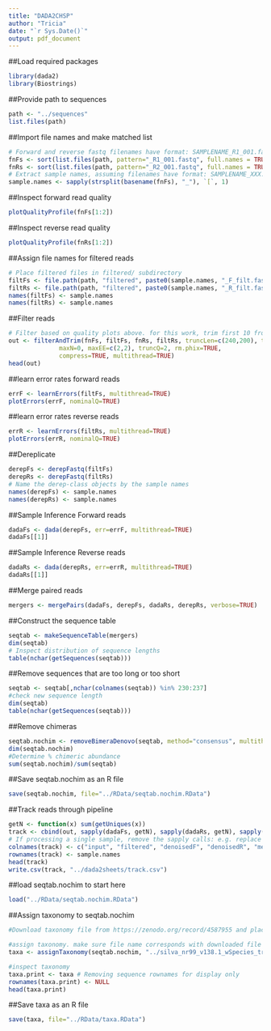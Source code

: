 ```yaml
---
title: "DADA2CHSP"
author: "Tricia"
date: "`r Sys.Date()`"
output: pdf_document
---
```


##Load required packages
```r
library(dada2)
library(Biostrings)
```

##Provide path to sequences
```r
path <- "../sequences"
list.files(path)
```

##Import file names and make matched list
```r
# Forward and reverse fastq filenames have format: SAMPLENAME_R1_001.fastq and SAMPLENAME_R2_001.fastq
fnFs <- sort(list.files(path, pattern="_R1_001.fastq", full.names = TRUE))
fnRs <- sort(list.files(path, pattern="_R2_001.fastq", full.names = TRUE))
# Extract sample names, assuming filenames have format: SAMPLENAME_XXX.fastq
sample.names <- sapply(strsplit(basename(fnFs), "_"), `[`, 1)
```

##Inspect forward read quality
```r
plotQualityProfile(fnFs[1:2])
```

##Inspect reverse read quality
```r
plotQualityProfile(fnRs[1:2])
```

##Assign file names for filtered reads
```r
# Place filtered files in filtered/ subdirectory
filtFs <- file.path(path, "filtered", paste0(sample.names, "_F_filt.fastq.gz"))
filtRs <- file.path(path, "filtered", paste0(sample.names, "_R_filt.fastq.gz"))
names(filtFs) <- sample.names
names(filtRs) <- sample.names
```

##Filter reads
```r
# Filter based on quality plots above. for this work, trim first 10 from F and R, trunc 240 F 210 R
out <- filterAndTrim(fnFs, filtFs, fnRs, filtRs, truncLen=c(240,200), trimLeft=c(10, 10),
              maxN=0, maxEE=c(2,2), truncQ=2, rm.phix=TRUE,
              compress=TRUE, multithread=TRUE)
head(out)
```

##learn error rates forward reads 
```r
errF <- learnErrors(filtFs, multithread=TRUE)
plotErrors(errF, nominalQ=TRUE)
```

##learn error rates reverse reads 
```r
errR <- learnErrors(filtRs, multithread=TRUE)
plotErrors(errR, nominalQ=TRUE)
```

##Dereplicate
```r
derepFs <- derepFastq(filtFs)
derepRs <- derepFastq(filtRs)
# Name the derep-class objects by the sample names
names(derepFs) <- sample.names
names(derepRs) <- sample.names
```

##Sample Inference Forward reads
```r
dadaFs <- dada(derepFs, err=errF, multithread=TRUE)
dadaFs[[1]]
```

##Sample Inference Reverse reads
```r
dadaRs <- dada(derepRs, err=errR, multithread=TRUE)
dadaRs[[1]]
```

##Merge paired reads
```r
mergers <- mergePairs(dadaFs, derepFs, dadaRs, derepRs, verbose=TRUE)
```

##Construct the sequence table
```r
seqtab <- makeSequenceTable(mergers)
dim(seqtab)
# Inspect distribution of sequence lengths
table(nchar(getSequences(seqtab)))
```

##Remove sequences that are too long or too short
```r
seqtab <- seqtab[,nchar(colnames(seqtab)) %in% 230:237]
#check new sequence length
dim(seqtab)
table(nchar(getSequences(seqtab)))
```

##Remove chimeras
```r
seqtab.nochim <- removeBimeraDenovo(seqtab, method="consensus", multithread=TRUE, verbose=TRUE)
dim(seqtab.nochim)
#Determine % chimeric abundance
sum(seqtab.nochim)/sum(seqtab)
```

##Save seqtab.nochim as an R file
```r
save(seqtab.nochim, file="../RData/seqtab.nochim.RData")
```

##Track reads through pipeline
```r
getN <- function(x) sum(getUniques(x))
track <- cbind(out, sapply(dadaFs, getN), sapply(dadaRs, getN), sapply(mergers, getN), rowSums(seqtab.nochim))
# If processing a single sample, remove the sapply calls: e.g. replace sapply(dadaFs, getN) with getN(dadaFs)
colnames(track) <- c("input", "filtered", "denoisedF", "denoisedR", "merged", "nonchim")
rownames(track) <- sample.names
head(track)
write.csv(track, "../dada2sheets/track.csv")
```

##load seqtab.nochim to start here
```r
load("../RData/seqtab.nochim.RData")
```

##Assign taxonomy to seqtab.nochim
```r
#Download taxonomy file from https://zenodo.org/record/4587955 and place it in working directory

#assign taxonomy. make sure file name corresponds with downloaded file
taxa <- assignTaxonomy(seqtab.nochim, "../silva_nr99_v138.1_wSpecies_train_set.fa.gz", multithread=TRUE)

#inspect taxonomy
taxa.print <- taxa # Removing sequence rownames for display only
rownames(taxa.print) <- NULL
head(taxa.print)
```

##Save taxa as an R file
```r
save(taxa, file="../RData/taxa.RData")
```